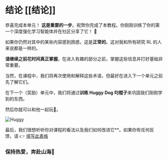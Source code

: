 # 结论 [[结论]]

恭喜完成本单元！ **这是重要的一步**。祝贺你完成了本教程。你刚刚训练了你的第一个深度强化学习智能体并在社区分享了它！ 🥳

如果你仍然对其中的某些内容感到困惑，这是**正常的**。这对我和所有研究 RL 的人来说都是一样的。

**请继续之前花时间真正掌握**。在进入有趣的部分之前，掌握这些信息并打好基础非常重要。

当然，在课程中，我们将再次使用和解释这些术语，但最好在进入下一个单元之前先了解它们。

在下一个（奖励）单元中，我们将通过**训练 Huggy Dog 叼棍子**来巩固我们刚刚学到的东西。

然后你就可以和他一起玩🤗。

<img src="https://huggingface.co/datasets/huggingface-deep-rl-course/course-images/resolve/main/en/unit1/huggy.jpg" alt="Huggy"></img>

最后，我们很想听听你对课程的看法以及我们如何改进它**。如果你有任何反馈，请 👉 [填写此表格](https://forms.gle/BzKXWzLAGZESGNaE9)

### 保持热爱，奔赴山海🤗